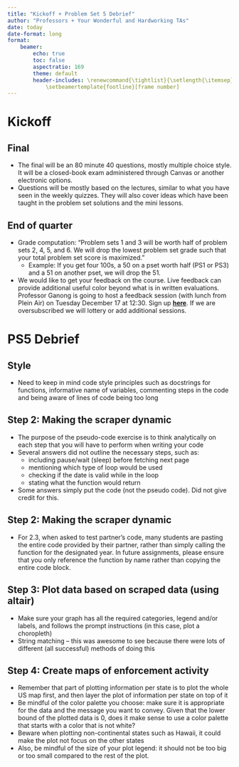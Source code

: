 ```yaml
---
title: "Kickoff + Problem Set 5 Debrief"
author: "Professors + Your Wonderful and Hardworking TAs"
date: today
date-format: long
format: 
    beamer:
        echo: true
        toc: false
        aspectratio: 169
        theme: default
        header-includes: \renewcommand{\tightlist}{\setlength{\itemsep}{5ex}\setlength{\parskip}{0pt}}
            \setbeamertemplate{footline}[frame number] 
---
```


# Kickoff

## Final 
* The final will be an 80 minute 40 questions, mostly multiple choice style. It will be a closed-book exam administered through Canvas or another electronic options. 
* Questions will be mostly based on the lectures, similar to what you have seen in the weekly quizzes. They will also cover ideas which have been taught in the problem set solutions and the mini lessons.

## End of quarter
* Grade computation: "Problem sets 1 and 3 will be worth half of problem sets 2, 4, 5, and 6. We will drop the lowest problem set grade such that your total problem set score is maximized."
    * Example: If you get four 100s, a 50 on a pset worth half (PS1 or PS3) and a 51 on another pset, we will drop the 51.
* We would like to get your feedback on the course. Live feedback can provide additional useful color beyond what is in written evaluations. Professor Ganong is going to host a feedback session (with lunch from Plein Air) on Tuesday December 17 at 12:30. Sign up **[here](https://docs.google.com/spreadsheets/d/1LBVec0wjcUKp1ve1XPaqqY3E1aQoTAAUIqt6iQ-VB8Q/edit?gid=0#gid=0)**. If we are oversubscribed we will lottery or add additional sessions.

# PS5 Debrief

## Style
- Need to keep in mind code style principles such as docstrings for functions, informative name of variables, commenting steps in the code and being aware of lines of code being too long


## Step 2: Making the scraper dynamic
- The purpose of the pseudo-code exercise is to think analytically on each step that you will have to perform when writing your code
- Several answers did not outline the necessary steps, such as:
    - including pause/wait (sleep) before fetching next page
    - mentioning which type of loop would be used
    - checking if the date is valid while in the loop
    - stating what the function would return
- Some answers simply put the code (not the pseudo code). Did not give credit for this.

## Step 2: Making the scraper dynamic

- For 2.3, when asked to test partner's code, many students are pasting the entire code provided by their partner, rather than simply calling the function for the designated year. In future assignments, please ensure that you only reference the function by name rather than copying the entire code block.

## Step 3: Plot data based on scraped data (using altair)
- Make sure your graph has all the required categories, legend and/or labels, and follows the prompt instructions (in this case, plot a choropleth)
- String matching -- this was awesome to see because there were lots of different (all successful) methods of doing this

## Step 4: Create maps of enforcement activity
- Remember that part of plotting information per state is to plot the whole US map first, and then layer the plot of information per state on top of it
- Be mindful of the color palette you choose: make sure it is appropriate for the data and the message you want to convey. Given that the lower bound of the plotted data is 0, does it make sense to use a color palette that starts with a color that is not white?
- Beware when plotting non-continental states such as Hawaii, it could make the plot not focus on the other states
- Also, be mindful of the size of your plot legend: it should not be too big or too small compared to the rest of the plot.
